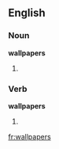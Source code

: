 ==English==

===Noun===
'''wallpapers'''

# {{plural of|[[wallpaper]]}}

===Verb===
'''wallpapers'''

# {{third-person singular of|[[wallpaper]]}}

[[fr:wallpapers]]